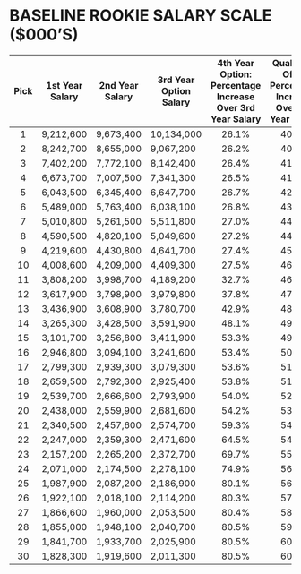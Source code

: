 # BASELINE ROOKIE SALARY SCALE (\$000'S)

| Pick | 1st Year Salary | 2nd Year Salary | 3rd Year Option Salary | 4th Year Option: Percentage Increase Over 3rd Year Salary | Qualifying Offer: Percentage Increase Over 4th Year Salary |
| :---: | --------- | ---------- | ----------| :------------: | :------------: |
|  1|9,212,600 |9,673,400 |10,134,000 |26.1% |40.0% |
|  2|8,242,700 |8,655,000 |9,067,200  |26.2% |40.5% |
|  3|7,402,200 |7,772,100 |8,142,400  |26.4% |41.2% |
|  4|6,673,700 |7,007,500 |7,341,300  |26.5% |41.9% |
|  5|6,043,500 |6,345,400 |6,647,700  |26.7% |42.6% |
|  6|5,489,000 |5,763,400 |6,038,100  |26.8% |43.4% |
|  7|5,010,800 |5,261,500 |5,511,800  |27.0% |44.1% |
|  8|4,590,500 |4,820,100 |5,049,600  |27.2% |44.8% |
|  9|4,219,600 |4,430,800 |4,641,700  |27.4% |45.5% |
| 10|4,008,600 |4,209,000 |4,409,300  |27.5% |46.2% |
| 11|3,808,200 |3,998,700 |4,189,200  |32.7% |46.9% |
| 12|3,617,900 |3,798,900 |3,979,800  |37.8% |47.6% |
| 13|3,436,900 |3,608,900 |3,780,700  |42.9% |48.3% |
| 14|3,265,300 |3,428,500 |3,591,900  |48.1% |49.1% |
| 15|3,101,700 |3,256,800 |3,411,900  |53.3% |49.8% |
| 16|2,946,800 |3,094,100 |3,241,600  |53.4% |50.5% |
| 17|2,799,300 |2,939,300 |3,079,300  |53.6% |51.2% |
| 18|2,659,500 |2,792,300 |2,925,400  |53.8% |51.9% |
| 19|2,539,700 |2,666,600 |2,793,900  |54.0% |52.6% |
| 20|2,438,000 |2,559,900 |2,681,600  |54.2% |53.3% |
| 21|2,340,500 |2,457,600 |2,574,700  |59.3% |54.1% |
| 22|2,247,000 |2,359,300 |2,471,600  |64.5% |54.8% |
| 23|2,157,200 |2,265,200 |2,372,700  |69.7% |55.5% |
| 24|2,071,000 |2,174,500 |2,278,100  |74.9% |56.2% |
| 25|1,987,900 |2,087,200 |2,186,900  |80.1% |56.9% |
| 26|1,922,100 |2,018,100 |2,114,200  |80.3% |57.6% |
| 27|1,866,600 |1,960,000 |2,053,500  |80.4% |58.3% |
| 28|1,855,000 |1,948,100 |2,040,700  |80.5% |59.0% |
| 29|1,841,700 |1,933,700 |2,025,900  |80.5% |60.0% |
| 30|1,828,300 |1,919,600 |2,011,300  |80.5% |60.0% |
